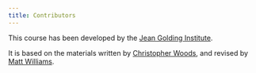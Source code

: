 ```yaml
---
title: Contributors
---
```


This course has been developed by the [Jean Golding Institute](https://www.bristol.ac.uk/golding/).

It is based on the materials written by [Christopher Woods](https://chryswoods.com/beginning_python/), and revised by [Matt Williams](https://milliams.com/courses/beginning_python/).




